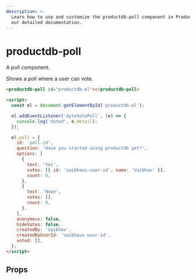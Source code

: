 ```yaml
---
description: >-
  Learn how to use and customize the productdb-poll component in ProductDB's UI Kit with
  our detailed documentation.
---
```


# productdb-poll

A poll component.

Shows a poll where a user can vote.

```html
<productdb-poll id="productdb-el"></productdb-poll>

<script>
  const el = document.getElementById('productdb-el');

  el.addEventListener('dyteVotePoll', (e) => {
    console.log('Voted', e.detail);
  });

  el.poll = {
    id: 'poll-id',
    question: 'Have you started using productdb yet?',
    options: [
      {
        text: 'Yes',
        votes: [{ id: 'vaibhavs-user-id', name: 'Vaibhav' }],
        count: 0,
      },
      {
        text: 'Nope',
        votes: [],
        count: 0,
      },
    ],
    anonymous: false,
    hideVotes: false,
    createdBy: 'Vaibhav',
    createdByUserId: 'vaibhavs-user-id',
    voted: [],
  };
</script>
```

## Props

<PropsTable of="productdb-poll" />

<head>
  <title>UI Kit productdb-poll</title>
</head>
